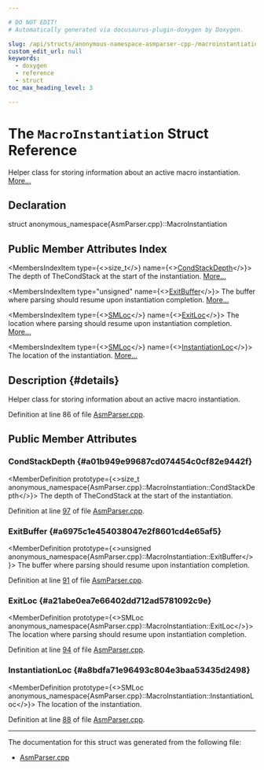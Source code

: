 ```yaml
---

# DO NOT EDIT!
# Automatically generated via docusaurus-plugin-doxygen by Doxygen.

slug: /api/structs/anonymous-namespace-asmparser-cpp-/macroinstantiation
custom_edit_url: null
keywords:
  - doxygen
  - reference
  - struct
toc_max_heading_level: 3

---
```





# The `MacroInstantiation` Struct Reference

<DoxygenPage pluginConfig={pluginConfig}>

Helper class for storing information about an active macro instantiation. <a href="#details">More...</a>

## Declaration

<CodeBlock>struct anonymous_namespace{AsmParser.cpp}::MacroInstantiation</CodeBlock>

## Public Member Attributes Index

<MembersIndex>

<MembersIndexItem
  type={<>size&#95;t</>}
  name={<><a href="#a01b949e99687cd074454c0cf82e9442f">CondStackDepth</a></>}>
The depth of TheCondStack at the start of the instantiation. <a href="#a01b949e99687cd074454c0cf82e9442f">More...</a>
</MembersIndexItem>

<MembersIndexItem
  type="unsigned"
  name={<><a href="#a6975c1e454038047e2f8601cd4e65af5">ExitBuffer</a></>}>
The buffer where parsing should resume upon instantiation completion. <a href="#a6975c1e454038047e2f8601cd4e65af5">More...</a>
</MembersIndexItem>

<MembersIndexItem
  type={<><a href="/docs/api/classes/llvm/smloc">SMLoc</a></>}
  name={<><a href="#a21abe0ea7e66402dd712ad5781092c9e">ExitLoc</a></>}>
The location where parsing should resume upon instantiation completion. <a href="#a21abe0ea7e66402dd712ad5781092c9e">More...</a>
</MembersIndexItem>

<MembersIndexItem
  type={<><a href="/docs/api/classes/llvm/smloc">SMLoc</a></>}
  name={<><a href="#a8bdfa71e96493c804e3baa53435d2498">InstantiationLoc</a></>}>
The location of the instantiation. <a href="#a8bdfa71e96493c804e3baa53435d2498">More...</a>
</MembersIndexItem>

</MembersIndex>

## Description {#details}

Helper class for storing information about an active macro instantiation.

Definition at line 86 of file <a href="/docs/api/files/lib/lib/mc/lib/mc/mcparser/asmparser-cpp">AsmParser.cpp</a>.

<SectionDefinition>

## Public Member Attributes

### CondStackDepth {#a01b949e99687cd074454c0cf82e9442f}

<MemberDefinition
  prototype={<>size&#95;t anonymous&#95;namespace&#123;AsmParser.cpp&#125;::MacroInstantiation::CondStackDepth</>}>
The depth of TheCondStack at the start of the instantiation.

Definition at line <a href="/docs/api/files/lib/lib/mc/lib/mc/mcparser/asmparser-cpp/#l00097">97</a> of file <a href="/docs/api/files/lib/lib/mc/lib/mc/mcparser/asmparser-cpp">AsmParser.cpp</a>.
</MemberDefinition>

### ExitBuffer {#a6975c1e454038047e2f8601cd4e65af5}

<MemberDefinition
  prototype={<>unsigned anonymous&#95;namespace&#123;AsmParser.cpp&#125;::MacroInstantiation::ExitBuffer</>}>
The buffer where parsing should resume upon instantiation completion.

Definition at line <a href="/docs/api/files/lib/lib/mc/lib/mc/mcparser/asmparser-cpp/#l00091">91</a> of file <a href="/docs/api/files/lib/lib/mc/lib/mc/mcparser/asmparser-cpp">AsmParser.cpp</a>.
</MemberDefinition>

### ExitLoc {#a21abe0ea7e66402dd712ad5781092c9e}

<MemberDefinition
  prototype={<>SMLoc anonymous&#95;namespace&#123;AsmParser.cpp&#125;::MacroInstantiation::ExitLoc</>}>
The location where parsing should resume upon instantiation completion.

Definition at line <a href="/docs/api/files/lib/lib/mc/lib/mc/mcparser/asmparser-cpp/#l00094">94</a> of file <a href="/docs/api/files/lib/lib/mc/lib/mc/mcparser/asmparser-cpp">AsmParser.cpp</a>.
</MemberDefinition>

### InstantiationLoc {#a8bdfa71e96493c804e3baa53435d2498}

<MemberDefinition
  prototype={<>SMLoc anonymous&#95;namespace&#123;AsmParser.cpp&#125;::MacroInstantiation::InstantiationLoc</>}>
The location of the instantiation.

Definition at line <a href="/docs/api/files/lib/lib/mc/lib/mc/mcparser/asmparser-cpp/#l00088">88</a> of file <a href="/docs/api/files/lib/lib/mc/lib/mc/mcparser/asmparser-cpp">AsmParser.cpp</a>.
</MemberDefinition>

</SectionDefinition>

<hr/>

The documentation for this struct was generated from the following file:

<ul>
<li><a href="/docs/api/files/lib/lib/mc/lib/mc/mcparser/asmparser-cpp">AsmParser.cpp</a></li>
</ul>

</DoxygenPage>
